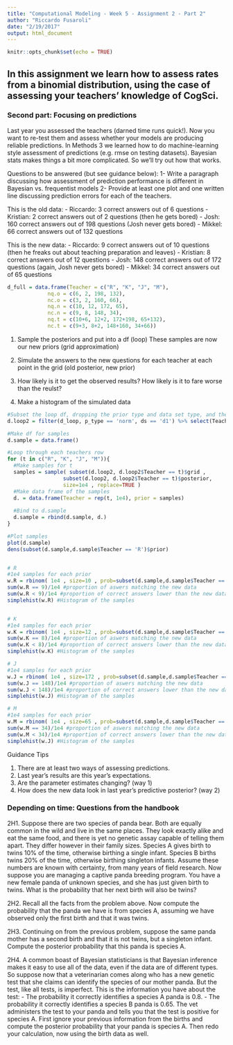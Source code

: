 ```yaml
---
title: "Computational Modeling - Week 5 - Assignment 2 - Part 2"
author: "Riccardo Fusaroli"
date: "2/19/2017"
output: html_document
---
```


```r
knitr::opts_chunk$set(echo = TRUE)
```

## In this assignment we learn how to assess rates from a binomial distribution, using the case of assessing your teachers' knowledge of CogSci.

### Second part: Focusing on predictions

Last year you assessed the teachers (darned time runs quick!). Now you want to re-test them and assess whether your models are producing reliable predictions. In Methods 3 we learned how to do machine-learning style assessment of predictions (e.g. rmse on testing datasets). Bayesian stats makes things a bit more complicated. So we'll try out how that works.

Questions to be answered (but see guidance below):
1- Write a paragraph discussing how assessment of prediction performance is different in Bayesian vs. frequentist models
2- Provide at least one plot and one written line discussing prediction errors for each of the teachers.

This is the old data:
- Riccardo: 3 correct answers out of 6 questions
- Kristian: 2 correct answers out of 2 questions (then he gets bored)
- Josh: 160 correct answers out of 198 questions (Josh never gets bored)
- Mikkel: 66 correct answers out of 132 questions

This is the new data:
- Riccardo: 9 correct answers out of 10 questions (then he freaks out about teaching preparation and leaves)
- Kristian: 8 correct answers out of 12 questions
- Josh: 148 correct answers out of 172 questions (again, Josh never gets bored)
- Mikkel: 34 correct answers out of 65 questions

```r
d_full = data.frame(Teacher = c("R", "K", "J", "M"),
             nq.o = c(6, 2, 198, 132),
             nc.o = c(3, 2, 160, 66),
             nq.n = c(10, 12, 172, 65),
             nc.n = c(9, 8, 148, 34),
             nq.t = c(10+6, 12+2, 172+198, 65+132),
             nc.t = c(9+3, 8+2, 148+160, 34+66))
```

1) Sample the posteriors and put into a df (loop)
These samples are now our new priors (grid approximation)

2) Simulate the answers to the new questions for each teacher at each point in the grid (old posterior, new prior)

3) How likely is it to get the observed results? How likely is it to fare worse than the reulst?

4) Make a histogram of the simulated data

```r

#Subset the loop df, dropping the prior type and data set type, and the rows with the flat prior
d.loop2 = filter(d_loop, p_type == 'norm', ds == 'd1') %>% select(Teacher, grid, prior, likelihood, posterior)

#Make df for samples
d.sample = data.frame()

#Loop through each teachers row
for (t in c("R", "K", "J", "M")){
  #Make samples for t
  samples = sample( subset(d.loop2, d.loop2$Teacher == t)$grid ,
                  subset(d.loop2, d.loop2$Teacher == t)$posterior,
                  size=1e4 , replace=TRUE )
  #Make data frame of the samples
  d. = data.frame(Teacher = rep(t, 1e4), prior = samples)
  
  #Bind to d.sample
  d.sample = rbind(d.sample, d.)
}

#Plot samples
plot(d.sample)
dens(subset(d.sample,d.sample$Teacher == 'R')$prior)


# R
#1e4 samples for each prior
w.R = rbinom( 1e4 , size=10 , prob=subset(d.sample,d.sample$Teacher == 'R')$prior )
sum(w.R == 9)/1e4 #proportion of aswers matching the new data
sum(w.R < 9)/1e4 #proportion of correct answers lower than the new data
simplehist(w.R) #Histogram of the samples


# K
#1e4 samples for each prior
w.K = rbinom( 1e4 , size=12 , prob=subset(d.sample,d.sample$Teacher == 'K')$prior )
sum(w.K == 8)/1e4 #proportion of aswers matching the new data
sum(w.K < 8)/1e4 #proportion of correct answers lower than the new data
simplehist(w.K) #Histogram of the samples

# J
#1e4 samples for each prior
w.J = rbinom( 1e4 , size=172 , prob=subset(d.sample,d.sample$Teacher == 'J')$prior )
sum(w.J == 148)/1e4 #proportion of aswers matching the new data
sum(w.J < 148)/1e4 #proportion of correct answers lower than the new data
simplehist(w.J) #Histogram of the samples

# M
#1e4 samples for each prior
w.M = rbinom( 1e4 , size=65 , prob=subset(d.sample,d.sample$Teacher == 'M')$prior )
sum(w.M == 34)/1e4 #proportion of aswers matching the new data
sum(w.M < 34)/1e4 #proportion of correct answers lower than the new data
simplehist(w.J) #Histogram of the samples
```



Guidance Tips

1. There are at least two ways of assessing predictions.
2. Last year's results are this year's expectations.
3. Are the parameter estimates changing? (way 1)
4. How does the new data look in last year's predictive posterior? (way 2)


### Depending on time: Questions from the handbook
2H1. Suppose there are two species of panda bear. Both are equally common in the wild and live in the same places. They look exactly alike and eat the same food, and there is yet no genetic assay capable of telling them apart. They differ however in their family sizes. Species A gives birth to twins 10% of the time, otherwise birthing a single infant. Species B births twins 20% of the time, otherwise birthing singleton infants. Assume these numbers are known with certainty, from many years of field research.
Now suppose you are managing a captive panda breeding program. You have a new female panda of unknown species, and she has just given birth to twins. What is the probability that her next birth will also be twins?

2H2. Recall all the facts from the problem above. Now compute the probability that the panda we have is from species A, assuming we have observed only the first birth and that it was twins.

2H3. Continuing on from the previous problem, suppose the same panda mother has a second birth and that it is not twins, but a singleton infant. Compute the posterior probability that this panda is species A.

2H4. A common boast of Bayesian statisticians is that Bayesian inference makes it easy to use all of the data, even if the data are of different types. So suppose now that a veterinarian comes along who has a new genetic test that she claims can identify the species of our mother panda. But the test, like all tests, is imperfect. This is the information you have about the test:
- The probability it correctly identifies a species A panda is 0.8.
- The probability it correctly identifies a species B panda is 0.65.
The vet administers the test to your panda and tells you that the test is positive for species A. First ignore your previous information from the births and compute the posterior probability that your panda is species A. Then redo your calculation, now using the birth data as well.
